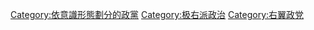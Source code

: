 {{catmore|极右派}}
[[Category:依意識形態劃分的政黨|Category:依意識形態劃分的政黨]]
[[Category:极右派政治|Category:极右派政治]]
[[Category:右翼政党|Category:右翼政党]]